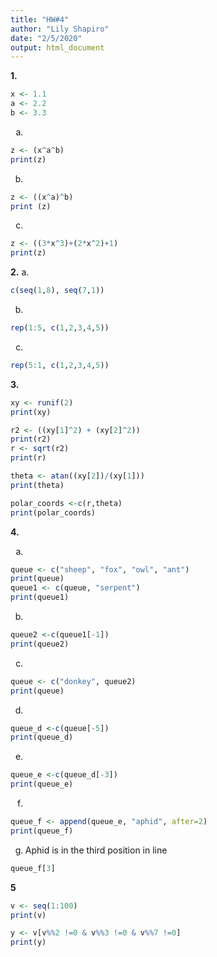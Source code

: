 ```yaml
---
title: "HW#4"
author: "Lily Shapiro"
date: "2/5/2020"
output: html_document
---
```

**1.**
```r
x <- 1.1 
a <- 2.2
b <- 3.3
```

a. 
```r
z <- (x^a^b)
print(z)
```

b. 
```r
z <- ((x^a)^b)
print (z)
```

c. 
```r
z <- ((3*x^3)+(2*x^2)+1)
print(z)
```

**2.**
a. 
```r
c(seq(1,8), seq(7,1))
```
b. 
```r
rep(1:5, c(1,2,3,4,5))

```
c. 
``` r
rep(5:1, c(1,2,3,4,5))
```

**3.**
```r
xy <- runif(2)
print(xy)

r2 <- ((xy[1]^2) + (xy[2]^2))
print(r2)
r <- sqrt(r2)
print(r)

theta <- atan((xy[2])/(xy[1]))
print(theta)

polar_coords <-c(r,theta)
print(polar_coords)

```

**4.**

a. 
```r
queue <- c("sheep", "fox", "owl", "ant")
print(queue)
queue1 <- c(queue, "serpent")
print(queue1)
```
b. 
```r
queue2 <-c(queue1[-1])
print(queue2)
```

c. 
```r
queue <- c("donkey", queue2)
print(queue)
```
d. 
```r
queue_d <-c(queue[-5])
print(queue_d)

```
e. 
```r
queue_e <-c(queue_d[-3])
print(queue_e)
```
f. 
```r
queue_f <- append(queue_e, "aphid", after=2)
print(queue_f)
```
g. 
Aphid is in the third position in line 

```r
queue_f[3]
```

**5**
```r
v <- seq(1:100)
print(v)

y <- v[v%%2 !=0 & v%%3 !=0 & v%%7 !=0]
print(y)
```

